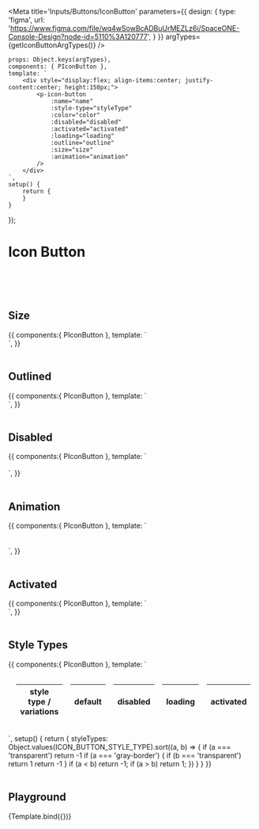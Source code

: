 


<Meta title='Inputs/Buttons/IconButton' parameters={{
    design: {
        type: 'figma',
        url: 'https://www.figma.com/file/wq4wSowBcADBuUrMEZLz6i/SpaceONE-Console-Design?node-id=5110%3A120777',
    }
}} argTypes={getIconButtonArgTypes()}
/>


    props: Object.keys(argTypes),
    components: { PIconButton },
    template: `
        <div style="display:flex; align-items:center; justify-content:center; height:150px;">
            <p-icon-button
                :name="name"
                :style-type="styleType"
                :color="color"
                :disabled="disabled"
                :activated="activated"
                :loading="loading"
                :outline="outline"
                :size="size"
                :animation="animation"
            />
        </div>
    `,
    setup() {
        return {
        }
    }
});


# Icon Button

<br/>
<br/>
<br/>

## Size

<Canvas>
    <Story name="size">
        {{
            components:{ PIconButton },
            template: `
                <div style="display:flex; align-items:center; justify-content:center;">
                    <p-icon-button class="flex-shrink-0 mr-8" name="ic_refresh" size="sm" />
                    <p-icon-button class="flex-shrink-0 mr-8" name="ic_refresh" />
                    <p-icon-button class="flex-shrink-0 mr-8" name="ic_refresh" size="lg" />
                </div>`,
        }}
    </Story>
</Canvas>

<br/>
<br/>

## Outlined

<Canvas>
    <Story name="Outlined">
        {{
            components:{ PIconButton },
            template: `
                <div style="text-align:center">
                    <p-icon-button style-type="primary" :outline="true" style="margin: 1rem" name="ic_refresh" />
                    <p-icon-button style-type="secondary" :outline="true" style="margin: 1rem" name="ic_refresh" />
                    <p-icon-button style-type="alert" :outline="true" style="margin: 1rem" name="ic_refresh" />
                    <p-icon-button style-type="safe" :outline="true" style="margin: 1rem" name="ic_refresh" />
                </div>`,
        }}
    </Story>
</Canvas>

<br/>
<br/>

## Disabled

<Canvas>
    <Story name="Disabled">
        {{
            components:{ PIconButton },
            template: `
                <div style="text-align:center">
                    <p-icon-button style-type="primary" style="margin: 1rem" name="ic_refresh" />
                    <p-icon-button style-type="primary" :disabled="true" style="margin: 1rem" name="ic_refresh" />
                    <br/>
                    <p-icon-button style-type="transparent" style="margin: 1rem" name="ic_refresh" />
                    <p-icon-button style-type="transparent" :disabled="true" style="margin: 1rem" name="ic_refresh" />
                </div>`,
        }}
    </Story>
</Canvas>

<br/>
<br/>

## Animation

<Canvas>
    <Story name="Animation">
        {{
            components:{ PIconButton },
            template: `
                <div style="text-align:center">
                    <p-icon-button style-type="primary" animation="spin" style="margin: 1rem" name="ic_refresh" />
                    <br/>
                    <p-icon-button style-type="transparent" animation="spin" style="margin: 1rem" name="ic_refresh" />
                    <br/>
                    <p-icon-button style-type="gray-border" animation="spin" style="margin: 1rem" name="ic_refresh" />
                </div>`,
        }}
    </Story>
</Canvas>

<br/>
<br/>


## Activated

<Canvas>
    <Story name="Activated">
        {{
            components:{ PIconButton },
            template: `
                <div style="text-align:center">
                    <p-icon-button style-type="gray-border" style="margin: 1rem" name="ic_refresh" />
                    <p-icon-button style-type="gray-border" :activated="true" style="margin: 1rem" name="ic_refresh" />
                </div>`,
        }}
    </Story>
</Canvas>

<br/>
<br/>

## Style Types
<Canvas>
    <Story name="Style Types">
        {{
            components:{ PIconButton },
            template: `
<table style="border-collapse: separate; border-spacing: 16px;">
    <thead>
        <tr>
            <th colspan="2">style type / variations</th>
            <th>default</th>
            <th>disabled</th>
            <th>loading</th>
            <th>activated</th>
        </tr>
    </thead>
    <tbody>
        <template v-for="(styleType) in styleTypes">
        <tr :key="styleType+'default'">
            <th rowspan="2">{{styleType}}</th>
            <th>default</th>
            <td><p-icon-button :style-type="styleType" name="ic_search" /></td>
            <td><p-icon-button :style-type="styleType" name="ic_search" disabled /></td>
            <td><p-icon-button :style-type="styleType" name="ic_search" loading /></td>
            <td><p-icon-button :style-type="styleType" name="ic_search" activated /></td>
        </tr>
        <tr :key="styleType+'outline'">
            <th>outline</th>
            <td><p-icon-button :style-type="styleType" name="ic_search" outline /></td>
            <td><p-icon-button :style-type="styleType" name="ic_search" outline disabled /></td>
            <td><p-icon-button :style-type="styleType" name="ic_search" outline loading /></td>
            <td><p-icon-button :style-type="styleType" name="ic_search" outline activated /></td>
        </tr>
        </template>
    </tbody>
</table>`,
            setup() {
                return {
                    styleTypes: Object.values(ICON_BUTTON_STYLE_TYPE).sort((a, b) => {
                        if (a === 'transparent') return -1
                        if (a === 'gray-border') {
                            if (b === 'transparent') return 1
                            return -1
                        }
                        if (a < b) return -1;
                        if (a > b) return 1;
                    })
                }
            }
        }}
    </Story>
</Canvas>

<br/>
<br/>


## Playground

<Canvas>
    <Story name="Playground" >
        {Template.bind({})}
    </Story>
</Canvas>

<ArgsTable story="Playground" />
